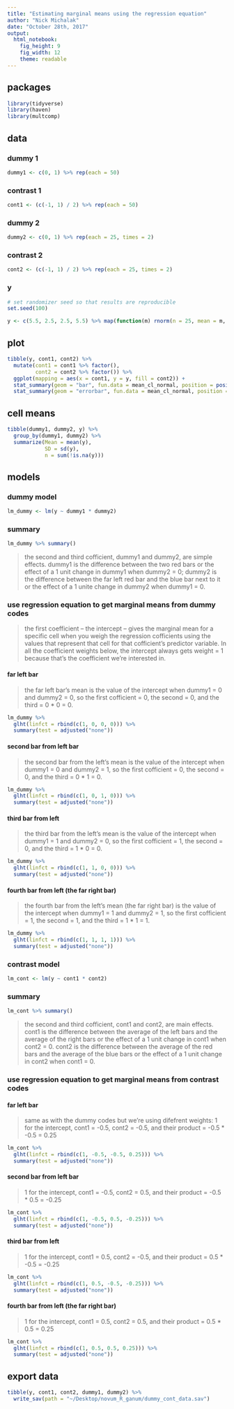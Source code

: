 ```yaml
---
title: "Estimating marginal means using the regression equation"
author: "Nick Michalak"
date: "October 28th, 2017"
output:
  html_notebook:
    fig_height: 9
    fig_width: 12
    theme: readable
---
```


## packages

```r

library(tidyverse)
library(haven)
library(multcomp)

```

## data

### dummy 1

```r

dummy1 <- c(0, 1) %>% rep(each = 50)

```

### contrast 1

```r

cont1 <- (c(-1, 1) / 2) %>% rep(each = 50)

```

### dummy 2

```r

dummy2 <- c(0, 1) %>% rep(each = 25, times = 2)

```

### contrast 2

```r

cont2 <- (c(-1, 1) / 2) %>% rep(each = 25, times = 2)

```

### y

```r

# set randomizer seed so that results are reproducible
set.seed(100)

y <- c(5.5, 2.5, 2.5, 5.5) %>% map(function(m) rnorm(n = 25, mean = m, sd = 1)) %>% unlist()

```

## plot

```r

tibble(y, cont1, cont2) %>% 
  mutate(cont1 = cont1 %>% factor(),
         cont2 = cont2 %>% factor()) %>% 
  ggplot(mapping = aes(x = cont1, y = y, fill = cont2)) +
  stat_summary(geom = "bar", fun.data = mean_cl_normal, position = position_dodge(0.9)) +
  stat_summary(geom = "errorbar", fun.data = mean_cl_normal, position = position_dodge(0.9), width = 0.1)

```

## cell means

```r

tibble(dummy1, dummy2, y) %>% 
  group_by(dummy1, dummy2) %>% 
  summarize(Mean = mean(y),
            SD = sd(y),
            n = sum(!is.na(y)))

```

## models

### dummy model

```r

lm_dummy <- lm(y ~ dummy1 * dummy2)

```

### summary

```r

lm_dummy %>% summary()

```

> the second and third cofficient, dummy1 and dummy2, are simple effects. dummy1 is the difference between the two red bars or the effect of a 1 unit change in dummy1 when dummy2 = 0; dummy2 is the difference between the far left red bar and the blue bar next to it or the effect of a 1 unite change in dummy2 when dummy1 = 0.

### use regression equation to get marginal means from dummy codes
> the first coefficient -- the intercept -- gives the marginal mean for a specific cell when you weigh the regression cofficients using the values that represent that cell for that cofficient's predictor variable. In all the coefficient weights below, the intercept always gets weight = 1 because that's the coefficient we're interested in.

#### far left bar
> the far left bar's mean is the value of the intercept when dummy1 = 0 and dummy2 = 0, so the first cofficient = 0, the second = 0, and the third = 0 * 0 = 0. 

```r

lm_dummy %>%
  glht(linfct = rbind(c(1, 0, 0, 0))) %>%
  summary(test = adjusted("none"))

```

#### second bar from left bar
> the second bar from the left's mean is the value of the intercept when dummy1 = 0 and dummy2 = 1, so the first cofficient = 0, the second = 0, and the third = 0 * 1 = 0. 

```r

lm_dummy %>%
  glht(linfct = rbind(c(1, 0, 1, 0))) %>%
  summary(test = adjusted("none"))

```

#### third bar from left
> the third bar from the left's mean is the value of the intercept when dummy1 = 1 and dummy2 = 0, so the first cofficient = 1, the second = 0, and the third = 1 * 0 = 0.

```r

lm_dummy %>%
  glht(linfct = rbind(c(1, 1, 0, 0))) %>%
  summary(test = adjusted("none"))

```

#### fourth bar from left (the far right bar)
> the fourth bar from the left's mean (the far right bar) is the value of the intercept when dummy1 = 1 and dummy2 = 1, so the first cofficient = 1, the second = 1, and the third = 1 * 1 = 1.

```r

lm_dummy %>%
  glht(linfct = rbind(c(1, 1, 1, 1))) %>%
  summary(test = adjusted("none"))

```

### contrast model

```r

lm_cont <- lm(y ~ cont1 * cont2)

```

### summary

```r

lm_cont %>% summary()

```

> the second and third cofficient, cont1 and cont2, are main effects. cont1 is the difference between the average of the left bars and the average of the right bars or the effect of a 1 unit change in cont1 when cont2 = 0. cont2 is the difference between the average of the red bars and the average of the blue bars or the effect of a 1 unit change in cont2 when cont1 = 0. 

### use regression equation to get marginal means from contrast codes

#### far left bar
> same as with the dummy codes but we're using difefrent weights: 1 for the intercept, cont1 = -0.5, cont2 = -0.5, and their product = -0.5 * -0.5 = 0.25

```r

lm_cont %>%
  glht(linfct = rbind(c(1, -0.5, -0.5, 0.25))) %>%
  summary(test = adjusted("none"))

```

#### second bar from left bar
> 1 for the intercept, cont1 = -0.5, cont2 = 0.5, and their product = -0.5 * 0.5 = -0.25

```r

lm_cont %>%
  glht(linfct = rbind(c(1, -0.5, 0.5, -0.25))) %>%
  summary(test = adjusted("none"))

```

#### third bar from left
> 1 for the intercept, cont1 = 0.5, cont2 = -0.5, and their product = 0.5 * -0.5 = -0.25

```r

lm_cont %>%
  glht(linfct = rbind(c(1, 0.5, -0.5, -0.25))) %>%
  summary(test = adjusted("none"))

```

#### fourth bar from left (the far right bar)
> 1 for the intercept, cont1 = 0.5, cont2 = 0.5, and their product = 0.5 * 0.5 = 0.25

```r

lm_cont %>%
  glht(linfct = rbind(c(1, 0.5, 0.5, 0.25))) %>%
  summary(test = adjusted("none"))

```

## export data

```r

tibble(y, cont1, cont2, dummy1, dummy2) %>% 
  write_sav(path = "~/Desktop/novum_R_ganum/dummy_cont_data.sav")

```

